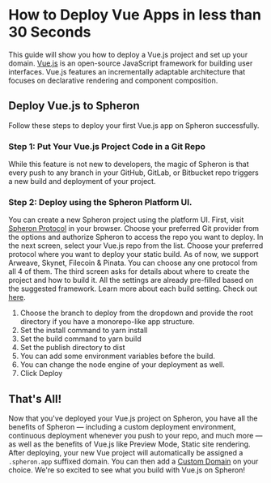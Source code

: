 
# How to Deploy Vue Apps in less than 30 Seconds

This guide will show you how to deploy a Vue.js project and set up your domain.
[Vue.js](https://v3.vuejs.org/guide/introduction.html) is an open-source JavaScript framework for building user interfaces. Vue.js features an incrementally adaptable architecture that focuses on declarative rendering and component composition.

## Deploy Vue.js to Spheron

Follow these steps to deploy your first Vue.js app on Spheron successfully.

### Step 1: Put Your Vue.js Project Code in a Git Repo

While this feature is not new to developers, the magic of Spheron is that every push to any branch in your GitHub, GitLab, or Bitbucket repo triggers a new build and deployment of your project.

### Step 2: Deploy using the Spheron Platform UI.

You can create a new Spheron project using the platform UI. First, visit [Spheron Protocol](https://app.spheron.network/) in your browser.
Choose your preferred Git provider from the options and authorize Spheron to access the repo you want to deploy.
In the next screen, select your Vue.js repo from the list.
Choose your preferred protocol where you want to deploy your static build. As of now, we support Arweave, Skynet, Filecoin & Pinata. You can choose any one protocol from all 4 of them.
The third screen asks for details about where to create the project and how to build it. All the settings are already pre-filled based on the suggested framework. Learn more about each build setting. Check out [here](https://docs.spheron.network/deployments/get-started#configuring-the-deployment).

1. Choose the branch to deploy from the dropdown and provide the root directory if you have a monorepo-like app structure.
2. Set the install command to yarn install
3. Set the build command to yarn build
4. Set the publish directory to dist
5. You can add some environment variables before the build.
6. You can change the node engine of your deployment as well.
7. Click Deploy

## That's All!

Now that you've deployed your Vue.js project on Spheron, you have all the benefits of Spheron — including a custom deployment environment, continuous deployment whenever you push to your repo, and much more — as well as the benefits of Vue.js like Preview Mode, Static site rendering.
After deploying, your new Vue project will automatically be assigned a `.spheron.app` suffixed domain. You can then add a [Custom Domain](https://docs.spheron.network/domain-and-https/centralized-domain/attach-domain) on your choice.
We're so excited to see what you build with Vue.js on Spheron!

<Navigation name="Deploy Vue App" />
